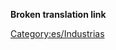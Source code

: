 '''Broken translation link'''{{en/-}}
{{en/Bilingual box| Es
| Industrias existentes en el clima [[Main/en/Clima/Es#Subtropical|Subtropical]].
| ''These industries are available in the [[Main/en/Climates#Sub-tropical]] climate.''}}

[[Category:es/Industrias]]